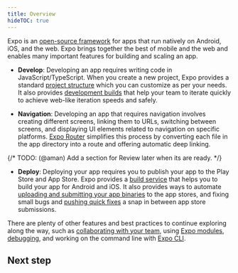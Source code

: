 ```yaml
---
title: Overview
hideTOC: true
---
```



Expo is an [open-source framework](https://github.com/expo/expo/) for apps that run natively on Android, iOS, and the web. Expo brings together the best of mobile and the web and enables many important features for building and scaling an app.

- **Develop**: Developing an app requires writing code in JavaScript/TypeScript. When you create a new project, Expo provides a standard [project structure](/develop/project-structure) which you can customize as per your needs. It also provides [development builds](/develop/development-builds/introduction) that help your team to iterate quickly to achieve web-like iteration speeds and safely.

- **Navigation**: Developing an app that requires navigation involves creating different screens, linking them to URLs, switching between screens, and displaying UI elements related to navigation on specific platforms. [Expo Router](/routing/introduction/) simplifies this process by converting each file in the app directory into a route and offering automatic deep linking.

{/* TODO: (@aman) Add a section for Review later when its are ready. */}

- **Deploy**: Deploying your app requires you to publish your app to the Play Store and App Store. Expo provides a [build service](/deploy/build-project/) that helps you to build your app for Android and iOS. It also provides ways to automate [uploading and submitting your app binaries](/deploy/submit-to-app-stores) to the app stores, and fixing small bugs and [pushing quick fixes](/deploy/instant-updates) a snap in between app store submissions.

There are plenty of other features and best practices to continue exploring along the way, such as [collaborating with your team](/accounts/account-types/#organizations), using [Expo modules](/versions/latest/), [debugging](/debugging/runtime-issues/), and working on the command line with [Expo CLI](/more/expo-cli).

## Next step

<BoxLink
  title="Getting started"
  description="If you are new to Expo or looking to get started with a new project, check out the Getting started section."
  href="/get-started/installation"
/>
